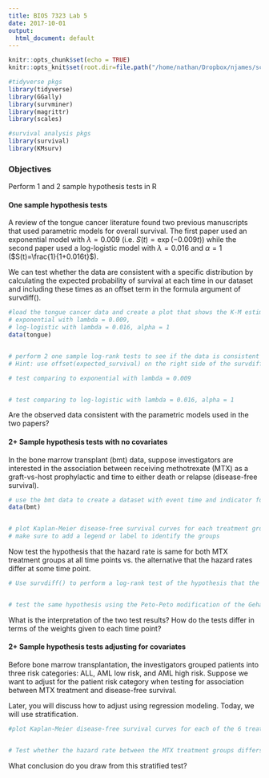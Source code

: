 ```yaml
---
title: BIOS 7323 Lab 5
date: 2017-10-01
output:
  html_document: default
---
```


```r
knitr::opts_chunk$set(echo = TRUE)
knitr::opts_knit$set(root.dir=file.path("/home/nathan/Dropbox/njames/school/PhD/courses/2018_19/ta_surv_anlys2/labs/lab5"))

#tidyverse pkgs
library(tidyverse)
library(GGally)
library(survminer)
library(magrittr)
library(scales)

#survival analysis pkgs
library(survival)
library(KMsurv)
```

### Objectives

Perform 1 and 2 sample hypothesis tests in R

#### One sample hypothesis tests

A review of the tongue cancer literature found two previous manuscripts that used parametric models for overall survival. The first paper used an exponential model with $\lambda=0.009$ (i.e. $S(t)=\exp(-0.009t)$) while the second paper used a log-logistic model with $\lambda=0.016$ and $\alpha=1$ ($S(t)=\frac{1}{1+0.016t}$).

We can test whether the data are consistent with a specific distribution by calculating the expected probability of survival at each time in our dataset and including these times as an offset term in the formula argument of survdiff().

```r
#load the tongue cancer data and create a plot that shows the K-M estimate for overall survival (ignoring tumor type) and the two parametric models from the previous papers:
# exponential with lambda = 0.009, 
# log-logistic with lambda = 0.016, alpha = 1
data(tongue)


# perform 2 one sample log-rank tests to see if the data is consistent with the previous parametric models.
# Hint: use offset(expected_survival) on the right side of the survdiff() formula

# test comparing to exponential with lambda = 0.009 


# test comparing to log-logistic with lambda = 0.016, alpha = 1


```

Are the observed data consistent with the parametric models used in the two papers?

#### 2+ Sample hypothesis tests with no covariates

In the bone marrow transplant (bmt) data, suppose investigators are interested in the association between receiving methotrexate (MTX) as a graft-vs-host prophylactic and time to either death or relapse (disease-free survival).

```r
# use the bmt data to create a dataset with event time and indicator for disease-free survival as well as MTX treatment status and disease group (ALL, AML low risk, AML high risk)
data(bmt) 


# plot Kaplan-Meier disease-free survival curves for each treatment group
# make sure to add a legend or label to identify the groups


```

Now test the hypothesis that the hazard rate is same for both MTX treatment groups at all time points vs. the alternative that the hazard rates differ at some time point.

```r
# Use survdiff() to perform a log-rank test of the hypothesis that the hazard rate is same for both treatment groups


# test the same hypothesis using the Peto-Peto modification of the Gehan-Wilcoxon test


```

What is the interpretation of the two test results? How do the tests differ in terms of the weights given to each time point?

#### 2+ Sample hypothesis tests adjusting for covariates

Before bone marrow transplantation, the investigators grouped patients into three risk categories: ALL, AML low risk, and AML high risk. Suppose we want to adjust for the patient risk category when testing for association between MTX treatment and disease-free survival.

Later, you will discuss how to adjust using regression modeling. Today, we will use stratification.

```r
#plot Kaplan-Meier disease-free survival curves for each of the 6 treatment/risk group categories


# Test whether the hazard rate between the MTX treatment groups differs when stratifying by the risk level


```

What conclusion do you draw from this stratified test?
